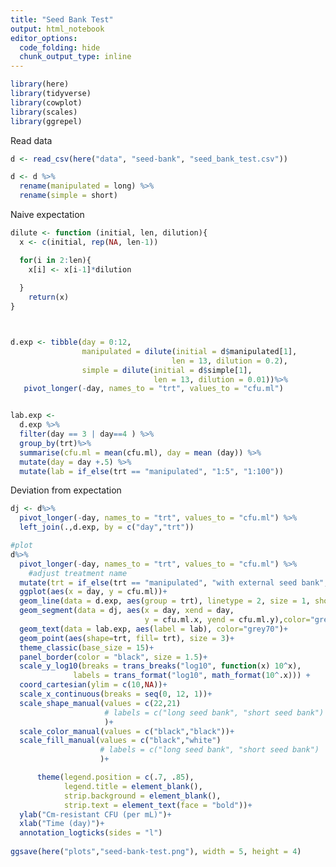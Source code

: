 ```yaml
---
title: "Seed Bank Test"
output: html_notebook
editor_options:
  code_folding: hide
  chunk_output_type: inline
---
```


```r
library(here)
library(tidyverse)
library(cowplot)
library(scales)
library(ggrepel)
```

Read data
```r
d <- read_csv(here("data", "seed-bank", "seed_bank_test.csv"))

d <- d %>% 
  rename(manipulated = long) %>% 
  rename(simple = short)
```
Naive expectation
```r
dilute <- function (initial, len, dilution){
  x <- c(initial, rep(NA, len-1))

  for(i in 2:len){
    x[i] <- x[i-1]*dilution
    
  }
    return(x)
}



d.exp <- tibble(day = 0:12,
                manipulated = dilute(initial = d$manipulated[1],
                                    len = 13, dilution = 0.2),
                simple = dilute(initial = d$simple[1],
                                len = 13, dilution = 0.01))%>%
   pivot_longer(-day, names_to = "trt", values_to = "cfu.ml")


lab.exp <- 
  d.exp %>% 
  filter(day == 3 | day==4 ) %>%
  group_by(trt)%>%
  summarise(cfu.ml = mean(cfu.ml), day = mean (day)) %>% 
  mutate(day = day +.5) %>%
  mutate(lab = if_else(trt == "manipulated", "1:5", "1:100"))

```
Deviation from expectation
```r
dj <- d%>%
  pivot_longer(-day, names_to = "trt", values_to = "cfu.ml") %>% 
  left_join(.,d.exp, by = c("day","trt"))
```



```r
#plot
d%>%
  pivot_longer(-day, names_to = "trt", values_to = "cfu.ml") %>% 
    #adjust treatment name
  mutate(trt = if_else(trt == "manipulated", "with external seed bank", "no external seed bank") %>% fct_rev()) %>% 
  ggplot(aes(x = day, y = cfu.ml))+
  geom_line(data = d.exp, aes(group = trt), linetype = 2, size = 1, show.legend = F, color="grey70")+
  geom_segment(data = dj, aes(x = day, xend = day,
                              y = cfu.ml.x, yend = cfu.ml.y),color="grey70")+
  geom_text(data = lab.exp, aes(label = lab), color="grey70")+
  geom_point(aes(shape=trt, fill= trt), size = 3)+
  theme_classic(base_size = 15)+
  panel_border(color = "black", size = 1.5)+
  scale_y_log10(breaks = trans_breaks("log10", function(x) 10^x),
              labels = trans_format("log10", math_format(10^.x))) +
  coord_cartesian(ylim = c(10,NA))+
  scale_x_continuous(breaks = seq(0, 12, 1))+
  scale_shape_manual(values = c(22,21)
                     # labels = c("long seed bank", "short seed bank")
                     )+
  scale_color_manual(values = c("black","black"))+
  scale_fill_manual(values = c("black","white") 
                    # labels = c("long seed bank", "short seed bank")
                    )+

      theme(legend.position = c(.7, .85),
            legend.title = element_blank(),
            strip.background = element_blank(),
            strip.text = element_text(face = "bold"))+
  ylab("Cm-resistant CFU (per mL)")+
  xlab("Time (day)")+
  annotation_logticks(sides = "l")
  
ggsave(here("plots","seed-bank-test.png"), width = 5, height = 4)
```

